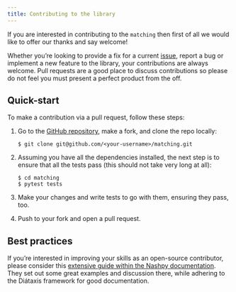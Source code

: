 ```yaml
---
title: Contributing to the library
---
```


If you are interested in contributing to the `matching` then first
of all we would like to offer our thanks and say welcome!

Whether you're looking to provide a fix for a current
[issue](https://github.com/daffidwilde/matching/issues), report a bug or
implement a new feature to the library, your contributions are always
welcome. Pull requests are a good place to discuss contributions so
please do not feel you must present a perfect product from the off.

## Quick-start

To make a contribution via a pull request, follow these steps:

1.  Go to the [GitHub repository](https://github.com/daffidwilde/matching),
    make a fork, and clone the repo locally:

        $ git clone git@github.com/<your-username>/matching.git

2.  Assuming you have all the dependencies installed, the next step is
    to ensure that all the tests pass (this should not take very long at all):

        $ cd matching
        $ pytest tests

3.  Make your changes and write tests to go with them, ensuring they pass, too.

4.  Push to your fork and open a pull request.

## Best practices

If you're interested in improving your skills as an open-source contributor,
please consider this [extensive guide within the Nashpy documentation](https://nashpy.readthedocs.io/en/stable/contributing/index.html).
They set out some great examples and discussion there, while adhering to the
Diátaxis framework for good documentation.